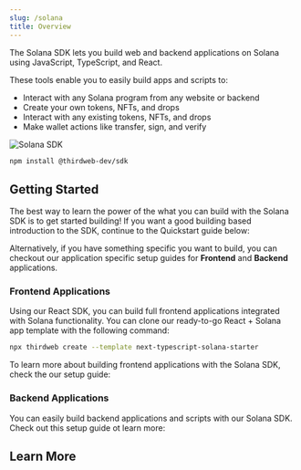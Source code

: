 ```yaml
---
slug: /solana
title: Overview
---
```



<div className="heroGrid" style={{ alignItems: "flex-start" }}>
  <div style={{ width: "86%" }}>
    <p style={{ marginTop: "8px" }}>
      The Solana SDK lets you build web and backend applications on Solana using JavaScript, TypeScript, and React.
    </p>
    <p>
      These tools enable you to easily build apps and scripts to:
    </p>
    <ul>
      <li>Interact with any Solana program from any website or backend</li>
      <li>Create your own tokens, NFTs, and drops</li>
      <li>Interact with any existing tokens, NFTs, and drops</li>
      <li>Make wallet actions like transfer, sign, and verify</li>
    </ul>

  </div>
  <p style={{ marginTop: "-16px" }}>
    <div className="col col--12">
      <img
        src="/assets/solana_tw.png"
        alt="Solana SDK"
        style={{ width: "400px" }}
      />
    </div>
  </p>
</div>

```bash npm2yarn
npm install @thirdweb-dev/sdk
```

## Getting Started

The best way to learn the power of the what you can build with the Solana SDK is to get started building! If you want a good building based introduction to the SDK, continue to the Quickstart guide below:

<div className="row" style={{ marginBottom: 12 }}>
  <div className="col col--12" style={{ padding: 8 }}>
    <QuickstartCard
      name="Quickstart"
      link="/solana/quickstart"
      description="A quick building-based introduction to the Solana SDK"
      image="/assets/icons/education.png"
    />
  </div>
</div>

Alternatively, if you have something specific you want to build, you can checkout our application specific setup guides for **Frontend** and **Backend** applications.

### Frontend Applications

Using our React SDK, you can build full frontend applications integrated with Solana functionality. You can clone our ready-to-go React + Solana app template with the following command:

```bash
npx thirdweb create --template next-typescript-solana-starter
```

To learn more about building frontend applications with the Solana SDK, check the our setup guide:

<div className="row">
  <div className="col col--12" style={{ padding: 8 }}>
    <QuickstartCard
      name="Frontend Setup"
      link="/solana/setup/frontend"
      description="A simple setup guide for building frontend apps using the Solana SDK with React"
      image="/assets/languages/react.png"
    />
  </div>
</div>

### Backend Applications

You can easily build backend applications and scripts with our Solana SDK. Check out this setup guide ot learn more:

<div className="row">
  <div className="col col--12" style={{ padding: 8 }}>
    <QuickstartCard
      name="Backend & Scripting Setup"
      link="/solana/setup/backend"
      description="A simple setup guide for building backend apps and scripts with the Solana SDK"
      image="/assets/languages/javascript.png"
    />
  </div>
</div>

## Learn More

<div className="row" style={{ marginTop: 24 }}>
  <div className="col col--6" style={{ padding: 8 }}>
    <QuickstartCard
      name="Usage Examples"
      link="https://solana-hub.thirdweb-example.com/"
      description="View full applications built with the Solana SDK at our Solana Hub"
      image="/assets/icons/nft.png"
    />
  </div>
  <div className="col col--6" style={{ padding: 8 }}>
    <QuickstartCard
      name="API Reference"
      link="https://portal.thirdweb.com/solana-sdk"
      description="View the full API Reference for our TypeScript Solana SDK"
      image="/assets/icons/education.png"
    />
  </div>
</div>

<div className="row">
  <div className="col col--6" style={{ padding: 8 }}>
    <QuickstartCard
      name="Auth + Solana"
      link="/auth/frameworks/next-solana"
      description="Support wallet-based login, token-gating, and more for Solana users"
      image="/assets/product/auth.png"
    />
  </div>
</div>
